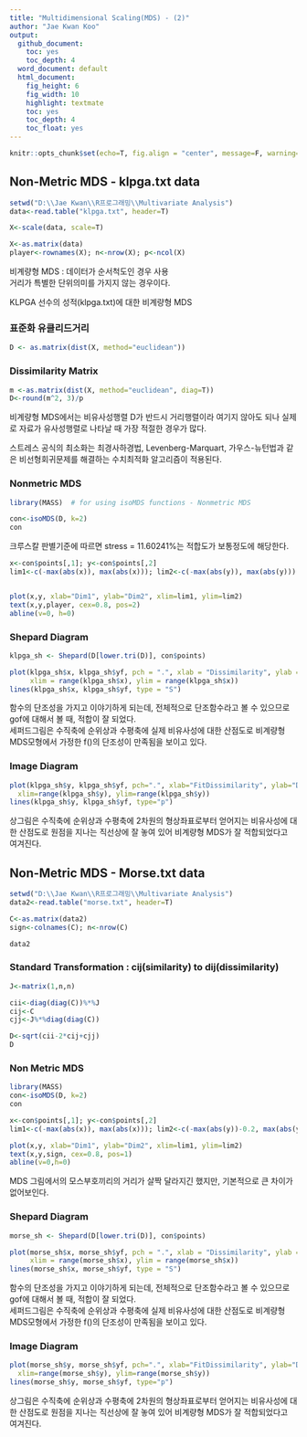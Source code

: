 ```yaml
---
title: "Multidimensional Scaling(MDS) - (2)"
author: "Jae Kwan Koo"
output:
  github_document:
    toc: yes
    toc_depth: 4
  word_document: default
  html_document:
    fig_height: 6
    fig_width: 10
    highlight: textmate
    toc: yes
    toc_depth: 4
    toc_float: yes
---  
```


```r
knitr::opts_chunk$set(echo=T, fig.align = "center", message=F, warning=F, fig.height = 5, cache=F, dpi = 300, dev = "png")
```  

## Non-Metric MDS - klpga.txt data  

```r
setwd("D:\\Jae Kwan\\R프로그래밍\\Multivariate Analysis")
data<-read.table("klpga.txt", header=T)

X<-scale(data, scale=T)

X<-as.matrix(data)
player<-rownames(X); n<-nrow(X); p<-ncol(X)
```  

비계량형 MDS : 데이터가 순서척도인 경우 사용  
거리가 특별한 단위의미를 가지지 않는 경우이다.  

KLPGA 선수의 성적(klpga.txt)에 대한 비계량형 MDS  


### 표준화 유클리드거리  

```r
D <- as.matrix(dist(X, method="euclidean"))
```  



### Dissimilarity Matrix  

```r
m <-as.matrix(dist(X, method="euclidean", diag=T))
D<-round(m^2, 3)/p
```  

비계량형 MDS에서는 비유사성행렬 D가 반드시 거리행렬이라 여기지 않아도 되나 실제로 자료가 유사성행렬로 나타날 때 가장 적절한 경우가 많다.  

스트레스 공식의 최소화는 최경사하경법, Levenberg-Marquart, 가우스-뉴턴법과 같은 비선형회귀문제를 해결하는 수치최적화 알고리즘이 적용된다.  

### Nonmetric MDS  

```r
library(MASS)  # for using isoMDS functions - Nonmetric MDS

con<-isoMDS(D, k=2)
con
```  

크루스칼 판별기준에 따르면 stress = 11.60241%는 적합도가 보통정도에 해당한다.  

```r
x<-con$points[,1]; y<-con$points[,2]
lim1<-c(-max(abs(x)), max(abs(x))); lim2<-c(-max(abs(y)), max(abs(y)))


plot(x,y, xlab="Dim1", ylab="Dim2", xlim=lim1, ylim=lim2)
text(x,y,player, cex=0.8, pos=2)
abline(v=0, h=0)
```  

### Shepard  Diagram  

```r
klpga_sh <- Shepard(D[lower.tri(D)], con$points)

plot(klpga_sh$x, klpga_sh$yf, pch = ".", xlab = "Dissimilarity", ylab = "Distance", 
     xlim = range(klpga_sh$x), ylim = range(klpga_sh$x))
lines(klpga_sh$x, klpga_sh$yf, type = "S")
```  

함수의 단조성을 가지고 이야기하게 되는데, 전체적으로 단조함수라고 볼 수 있으므로 gof에 대해서 볼 때, 적합이 잘 되었다.  
세퍼드그림은 수직축에 순위상과 수평축에 실제 비유사성에 대한 산점도로 비계량형 MDS모형에서 가정한 f()의 단조성이 만족됨을 보이고 있다.  

### Image Diagram  

```r
plot(klpga_sh$y, klpga_sh$yf, pch=".", xlab="FitDissimilarity", ylab="Distance", 
  xlim=range(klpga_sh$y), ylim=range(klpga_sh$y))
lines(klpga_sh$y, klpga_sh$yf, type="p")
```  

상그림은 수직축에 순위상과 수평축에 2차원의 형상좌표로부터 얻어지는 비유사성에 대한 산점도로 원점을 지나는 직선상에 잘 놓여 있어 비계량형 MDS가 잘 적합되었다고 여겨진다.  


## Non-Metric MDS - Morse.txt data  

```r
setwd("D:\\Jae Kwan\\R프로그래밍\\Multivariate Analysis")
data2<-read.table("morse.txt", header=T)

C<-as.matrix(data2)
sign<-colnames(C); n<-nrow(C)

data2
```  

### Standard Transformation : cij(similarity) to dij(dissimilarity)  

```r
J<-matrix(1,n,n)

cii<-diag(diag(C))%*%J
cij<-C
cjj<-J%*%diag(diag(C))

D<-sqrt(cii-2*cij+cjj)
D
```  

### Non Metric MDS  

```r
library(MASS)
con<-isoMDS(D, k=2)
con
```  

```r
x<-con$points[,1]; y<-con$points[,2]
lim1<-c(-max(abs(x)), max(abs(x))); lim2<-c(-max(abs(y))-0.2, max(abs(y)))

plot(x,y, xlab="Dim1", ylab="Dim2", xlim=lim1, ylim=lim2)
text(x,y,sign, cex=0.8, pos=1)
abline(v=0,h=0)
```  

MDS 그림에서의 모스부호끼리의 거리가 살짝 달라지긴 했지만, 기본적으로 큰 차이가 없어보인다.  

### Shepard  Diagram  

```r
morse_sh <- Shepard(D[lower.tri(D)], con$points)

plot(morse_sh$x, morse_sh$yf, pch = ".", xlab = "Dissimilarity", ylab = "Distance", 
     xlim = range(morse_sh$x), ylim = range(morse_sh$x))
lines(morse_sh$x, morse_sh$yf, type = "S")
```  

함수의 단조성을 가지고 이야기하게 되는데, 전체적으로 단조함수라고 볼 수 있으므로 gof에 대해서 볼 때, 적합이 잘 되었다.  
세퍼드그림은 수직축에 순위상과 수평축에 실제 비유사성에 대한 산점도로 비계량형 MDS모형에서 가정한 f()의 단조성이 만족됨을 보이고 있다.  

### Image Diagram  

```r
plot(morse_sh$y, morse_sh$yf, pch=".", xlab="FitDissimilarity", ylab="Distance", 
  xlim=range(morse_sh$y), ylim=range(morse_sh$y))
lines(morse_sh$y, morse_sh$yf, type="p")
```  

상그림은 수직축에 순위상과 수평축에 2차원의 형상좌표로부터 얻어지는 비유사성에 대한 산점도로 원점을 지나는 직선상에 잘 놓여 있어 비계량형 MDS가 잘 적합되었다고 여겨진다.








